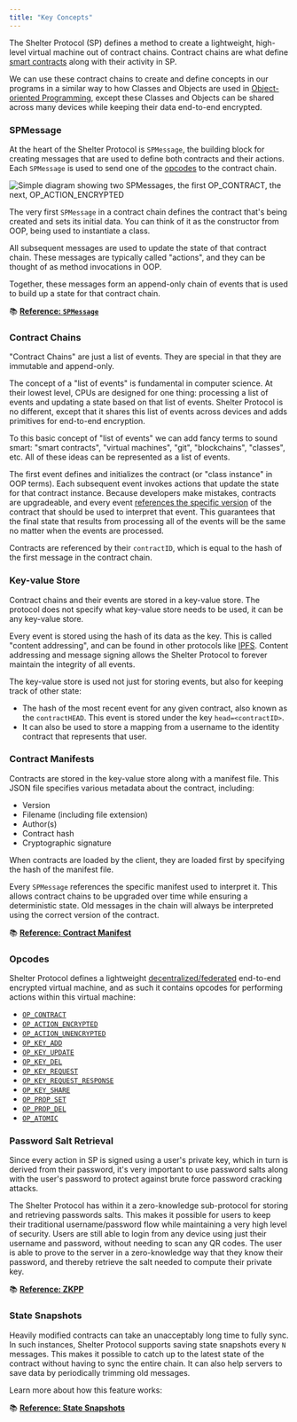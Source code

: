 ```yaml
---
title: "Key Concepts"
---
```


The Shelter Protocol (SP) defines a method to create a lightweight, high-level virtual machine out of contract chains. Contract chains are what define [smart contracts](https://en.wikipedia.org/wiki/Smart_contract) along with their activity in SP.

We can use these contract chains to create and define concepts in our programs in a similar way to how Classes and Objects are used in [Object-oriented Programming](https://en.wikipedia.org/wiki/Object-oriented_programming), except these Classes and Objects can be shared across many devices while keeping their data end-to-end encrypted.

### SPMessage

At the heart of the Shelter Protocol is `SPMessage`, the building block for creating messages that are used to define both contracts and their actions. Each `SPMessage` is used to send one of the [opcodes](#opcodes) to the contract chain.

<img src={spmessageRef} alt="Simple diagram showing two SPMessages, the first OP_CONTRACT, the next, OP_ACTION_ENCRYPTED" class="center" />

The very first `SPMessage` in a contract chain defines the contract that's being created and sets its initial data. You can think of it as the constructor from OOP, being used to instantiate a class.

All subsequent messages are used to update the state of that contract chain. These messages are typically called "actions", and they can be thought of as method invocations in OOP.

Together, these messages form an append-only chain of events that is used to build up a state for that contract chain.

📚 [**Reference: `SPMessage`**](spmessage)

### Contract Chains

"Contract Chains" are just a list of events. They are special in that they are immutable and append-only. 

The concept of a "list of events" is fundamental in computer science. At their lowest level, CPUs are designed for one thing: processing a list of events and updating a state based on that list of events. Shelter Protocol is no different, except that it shares this list of events across devices and adds primitives for end-to-end encryption.

To this basic concept of "list of events" we can add fancy terms to sound smart: "smart contracts", "virtual machines", "git", "blockchains", "classes", etc. All of these ideas can be represented as a list of events.

The first event defines and initializes the contract (or "class instance" in OOP terms). Each subsequent event invokes actions that update the state for that contract instance. Because developers make mistakes, contracts are upgradeable, and every event [references the specific version](#contract-manifests) of the contract that should be used to interpret that event. This guarantees that the final state that results from processing all of the events will be the same no matter when the events are processed.

Contracts are referenced by their `contractID`, which is equal to the hash of the first message in the contract chain.

### Key-value Store

Contract chains and their events are stored in a key-value store. The protocol does not specify what key-value store needs to be used, it can be any key-value store.

Every event is stored using the hash of its data as the key. This is called "content addressing", and can be found in other protocols like [IPFS](https://en.wikipedia.org/wiki/InterPlanetary_File_System). Content addressing and message signing allows the Shelter Protocol to forever maintain the integrity of all events.

The key-value store is used not just for storing events, but also for keeping track of other state:

- The hash of the most recent event for any given contract, also known as the `contractHEAD`. This event is stored under the key `head=<contractID>`.
- It can also be used to store a mapping from a username to the identity contract that represents that user.

### Contract Manifests

Contracts are stored in the key-value store along with a manifest file. This JSON file specifies various metadata about the contract, including:

- Version
- Filename (including file extension)
- Author(s)
- Contract hash
- Cryptographic signature

When contracts are loaded by the client, they are loaded first by specifying the hash of the manifest file.

Every `SPMessage` references the specific manifest used to interpret it. This allows contract chains to be upgraded over time while ensuring a deterministic state. Old messages in the chain will always be interpreted using the correct version of the contract.

📚 [**Reference: Contract Manifest**](contract-manifest)

### Opcodes

Shelter Protocol defines a lightweight [decentralized/federated](federation) end-to-end encrypted virtual machine, and as such it contains opcodes for performing actions within this virtual machine:

- [`OP_CONTRACT`](opcodes#op_contract)
- [`OP_ACTION_ENCRYPTED`](opcodes#op_action_encrypted)
- [`OP_ACTION_UNENCRYPTED`](opcodes#op_action_unencrypted)
- [`OP_KEY_ADD`](opcodes#op_key_add)
- [`OP_KEY_UPDATE`](opcodes#op_key_update)
- [`OP_KEY_DEL`](opcodes#op_key_del)
- [`OP_KEY_REQUEST`](opcodes#op_key_request)
- [`OP_KEY_REQUEST_RESPONSE`](opcodes#op_key_request_response)
- [`OP_KEY_SHARE`](opcodes#op_key_share)
- [`OP_PROP_SET`](opcodes#op_prop_set)
- [`OP_PROP_DEL`](opcodes#op_prop_del)
- [`OP_ATOMIC`](opcodes#op_atomic)

### Password Salt Retrieval

Since every action in SP is signed using a user's private key, which in turn is derived from their password, it's very important to use password salts along with the user's password to protect against brute force password cracking attacks.

The Shelter Protocol has within it a zero-knowledge sub-protocol for storing and retrieving passwords salts. This makes it possible for users to keep their traditional username/password flow while maintaining a very high level of security. Users are still able to login from any device using just their username and password, without needing to scan any QR codes. The user is able to prove to the server in a zero-knowledge way that they know their password, and thereby retrieve the salt needed to compute their private key.

📚 [**Reference: ZKPP**](zkpp)

### State Snapshots

Heavily modified contracts can take an unacceptably long time to fully sync. In such instances, Shelter Protocol supports saving state snapshots every `N` messages. This makes it possible to catch up to the latest state of the contract without having to sync the entire chain. It can also help servers to save data by periodically trimming old messages.

Learn more about how this feature works:

📚 [**Reference: State Snapshots**](state-snapshots)
